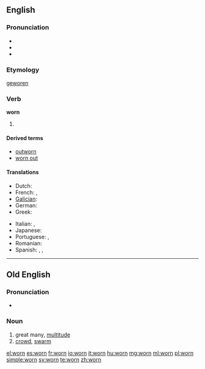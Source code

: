 ==English==

===Pronunciation===
* {{IPA|/woʊrn/|/wɔːrn/}}
* {{audio|en-us-worn.ogg|Audio (US)}}
* {{rhymes|ɔː(r)n}}

===Etymology===
{{etyl|ang}} [[geworen]]

===Verb===
'''worn'''

# {{past participle of|wear}}

====Derived terms====
* [[outworn]]
* [[worn out]]

====Translations====
{{trans-top|past participle of wear}}
* Dutch: {{t+|nl|gedragen}}
* French: {{t+|fr|porté}}, {{t+|fr|usé}}
* [[Galician]]: {{t|gl|usado}}
* German: {{t+|de|getragen}}
* Greek: {{t|el|φοριούνται|tr=forioúntai|sc=Grek}}
{{trans-mid}}
* Italian: {{t|it|usato}}, {{t|it|indossato}}
* Japanese: {{t|ja|摩耗|tr=sıfat|sc=Jpan}}
* Portuguese: {{t+|pt|usado}}, {{t+|pt|vestido}}
* Romanian: {{t|ro|purtat|m|n}}
* Spanish: {{t-|es|usado}}, {{t-|es|puesto}}, {{t-|es|portado}}
{{trans-bottom}}

----

==Old English==

===Pronunciation===
* {{IPA|/worn/|lang=ang}}

===Noun===
{{ang-noun|g=m}}

# great many, [[multitude]]
# [[crowd]], [[swarm]]

[[el:worn]]
[[es:worn]]
[[fr:worn]]
[[io:worn]]
[[it:worn]]
[[hu:worn]]
[[mg:worn]]
[[ml:worn]]
[[pl:worn]]
[[simple:worn]]
[[sv:worn]]
[[te:worn]]
[[zh:worn]]